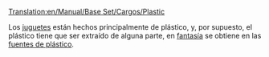 [[Translation:en/Manual/Base Set/Cargos/Plastic]]

{{es/Manual/Base Set/Cargos/Carga| carga  = Plástico
| imagen = en/Manual/Base Set/PlasticFountains.png
| producida =[[es/Manual/Base Set/Industries/Fuentes de plástico|Fuentes de plástico]]
| aceptada  =[[es/Manual/Base Set/Industries/Fábrica de juguetes|Fábrica de juguetes]]
}}

Los [[es/Manual/Base Set/Cargos/Juguetes|juguetes]] están hechos principalmente de plástico, y, por supuesto, el plástico tiene que ser extraído de alguna parte, en [[es/Manual/Clima|fantasía]] se obtiene en las [[es/Manual/Base Set/Industries/Fuentes de plástico|fuentes de plástico]].